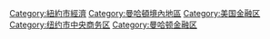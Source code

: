 {{catmore}}

[[Category:紐約市經濟|Category:紐約市經濟]]
[[Category:曼哈頓境內地區|Category:曼哈頓境內地區]]
[[Category:美国金融区|Category:美国金融区]]
[[Category:纽约市中央商务区|Category:纽约市中央商务区]]
[[Category:曼哈顿金融区|Category:曼哈顿金融区]]